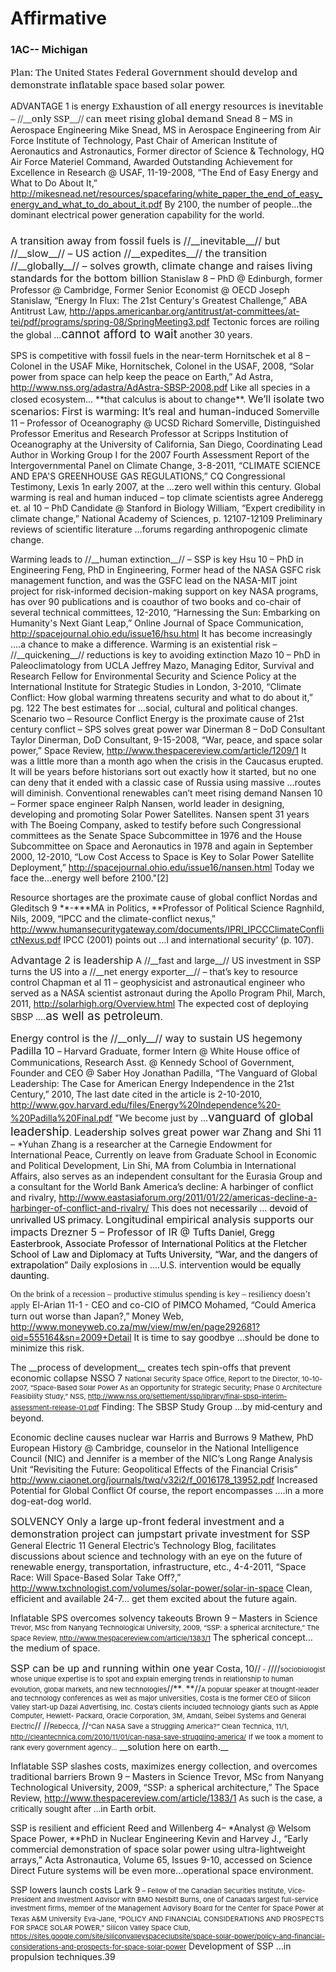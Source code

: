 =Affirmative= 
===1AC-- Michigan=== 


<span style="font-family: 'Georgia','serif'; font-size: 15px;">Plan: The United States Federal Government should develop and demonstrate inflatable space based solar power.</span>

ADVANTAGE 1 is energy
<span style="font-family: 'Georgia','serif'; font-size: 15px;">Exhaustion of all energy resources is inevitable – //__only SSP__// can meet rising global demand</span>
Snead 8 – MS in Aerospace Engineering
Mike Snead, MS in Aerospace Engineering from Air Force Institute of Technology, Past Chair of American Institute of Aeronautics and Astronautics, Former director of Science & Technology, HQ Air Force Materiel Command, Awarded Outstanding Achievement for Excellence in Research @ USAF, 11-19-2008, “The End of Easy Energy and What to Do About It,” http://mikesnead.net/resources/spacefaring/white_paper_the_end_of_easy_energy_and_what_to_do_about_it.pdf
By 2100, the number of people…the dominant electrical power generation capability for the world.
=== === 
<span style="font-size: 16px;">A transition away from fossil fuels is //__inevitable__// but //__slow__// – US action //__expedites__// the transition //__globally__// – solves growth, climate change and raises living standards for the bottom billion </span>
Stanislaw 8 – PhD @ Edinburgh, former Professor @ Cambridge, Former Senior Economist @ OECD
Joseph Stanislaw, “Energy In Flux: The 21st Century's Greatest Challenge,” ABA Antitrust Law, http://apps.americanbar.org/antitrust/at-committees/at-tei/pdf/programs/spring-08/SpringMeeting3.pdf
Tectonic forces are roiling the global …<span style="font-size: 19px;">cannot afford to wait</span> another 30 years.

SPS is competitive with fossil fuels in the near-term
Hornitschek et al 8 – Colonel in the USAF
Mike, Hornitschek, Colonel in the USAF, 2008, “Solar power from space can help keep the peace on Earth,” Ad Astra, http://www.nss.org/adastra/AdAstra-SBSP-2008.pdf
Like all species in a closed ecosystem… **that calculus is about to change**.
<span style="font-size: 16px;">We’ll isolate two scenarios:</span>
<span style="font-size: 16px;">First is warming:</span>
<span style="font-size: 16px;">It’s real and human-induced</span>
Somerville 11 – Professor of Oceanography @ UCSD
Richard Somerville, Distinguished Professor Emeritus and Research Professor at Scripps Institution of Oceanography at the University of California, San Diego, Coordinating Lead Author in Working Group I for the 2007 Fourth Assessment Report of the Intergovernmental Panel on Climate Change, 3-8-2011, “CLIMATE SCIENCE AND EPA'S GREENHOUSE GAS REGULATIONS,” CQ Congressional Testimony, Lexis
1n early <span class="Underline">2007</span>, at the …zero well within this century.
Global warming is real and human induced – top climate scientists agree
Anderegg et. al 10 – PhD Candidate @ Stanford in Biology
William, “Expert credibility in climate change,” National Academy of Sciences, p. 12107-12109
Preliminary reviews of scientific literature …forums regarding anthropogenic climate change.

Warming leads to //__human extinction__// – SSP is key
Hsu 10 – PhD in Engineering
Feng, PhD in Engineering, Former head of the NASA GSFC risk management function, and was the GSFC lead on the NASA-MIT joint project for risk-informed decision-making support on key NASA programs, has over 90 publications and is coauthor of two books and co-chair of several technical committees, 12-2010, “Harnessing the Sun: Embarking on Humanity's Next Giant Leap,” Online Journal of Space Communication, http://spacejournal.ohio.edu/issue16/hsu.html
It has become increasingly ….a chance to make a difference.
Warming is an existential risk – //__quickening__// reductions is key to avoiding extinction
Mazo 10 – PhD in Paleoclimatology from UCLA
Jeffrey Mazo, Managing Editor, Survival and Research Fellow for Environmental Security and Science Policy at the International Institute for Strategic Studies in London, 3-2010, “Climate Conflict: How global warming threatens security and what to do about it,” pg. 122
The best estimates for …social, cultural and political changes.
Scenario two – Resource Conflict
Energy is the proximate cause of 21st century conflict – SPS solves great power war
Dinerman 8 – DoD Consultant
Taylor Dinerman, DoD Consultant, 9-15-2008, “War, peace, and space solar power,” Space Review, http://www.thespacereview.com/article/1209/1
It was a little more than a month ago when <span class="Underline">the crisis in the Caucasus</span> erupted. It will be years before historians sort out exactly how it started, but no one can deny that it ended with a classic case of Russia using massive …routes will diminish.
Conventional renewables can’t meet rising demand
Nansen 10 – Former space engineer
Ralph Nansen, world leader in designing, developing and promoting Solar Power Satellites. Nansen spent 31 years with The Boeing Company, asked to testify before such Congressional committees as the Senate Space Subcommittee in 1976 and the House Subcommittee on Space and Aeronautics in 1978 and again in September 2000, 12-2010, “Low Cost Access to Space is Key to Solar Power Satellite Deployment,” http://spacejournal.ohio.edu/issue16/nansen.html
Today we face the…energy well before 2100."[2]

Resource shortages are the proximate cause of global conflict
Nordas and Gleditsch 9 **-***MA in Politics, **Professor of Political Science
Ragnhild, Nils, 2009, “IPCC and the climate-conflict nexus,” http://www.humansecuritygateway.com/documents/IPRI_IPCCClimateConflictNexus.pdf
IPCC (2001) points out …l and international security’ (p. 107). 

<span style="font-size: 16px;">Advantage 2 is leadership</span>
A //__fast and large__// US investment in SSP turns the US into a //__net energy exporter__// – that’s key to resource control
Chapman et al 11 – geophysicist and astronautical engineer who served as a NASA scientist astronaut during the Apollo Program
Phil, March, 2011, [[http://solarhigh.org/Overview.html]]
The expected cost of deploying SBSP ….<span style="font-size: 19px;">as well as petroleum</span>.

<span style="font-size: 16px;">Energy control is the //__only__// way to sustain US hegemony</span>
<span style="font-size: 16px;">Padilla 10</span> – Harvard Graduate, former Intern @ White House office of Communications, Research Asst. @ Kennedy School of Government, Founder and CEO @ Saber Hoy
Jonathan Padilla, “The Vanguard of Global Leadership: The Case for American Energy Independence in the 21st Century,” 2010, The last date cited in the article is 2-10-2010, http://www.gov.harvard.edu/files/Energy%20Independence%20-%20Padilla%20Final.pdf
"We become just by …<span style="font-size: 19px;">vanguard of global leadership</span>.
<span style="font-size: 16px;">Leadership solves great power war</span>
<span style="font-size: 16px;">Zhang and Shi 11</span> – *Yuhan Zhang is a researcher at the Carnegie Endowment for International Peace, Currently on leave from Graduate School in Economic and Political Development, Lin Shi, MA from Columbia in International Affairs, also serves as an independent consultant for the Eurasia Group and a consultant for the World Bank
America’s decline: A harbinger of conflict and rivalry, http://www.eastasiaforum.org/2011/01/22/americas-decline-a-harbinger-of-conflict-and-rivalry/
This does not <span style="color: black;">necessarily </span>…<span style="color: black;"> devoid of unrivalled US primacy.</span>
<span style="font-size: 16px;">Longitudinal empirical analysis supports our impacts </span>
<span style="font-size: 16px;">Drezner 5 – Professor of IR @ Tufts</span>
<span style="color: black;">Daniel, Gregg Easterbrook, Associate Professor of International Politics at the Fletcher School of Law and Diplomacy at Tufts University, “War, and the dangers of extrapolation”</span>
Daily explosions in ….U.S. intervention<span style="color: black;"> would be equally daunting.</span>

<span style="font-family: 'Times New Roman','serif';">On the brink of a recession – productive stimulus spending is key – resiliency doesn’t apply</span>
El-Arian 11-1 - CEO and co-CIO of PIMCO
Mohamed, “Could America turn out worse than Japan?,” Money Web, http://www.moneyweb.co.za/mw/view/mw/en/page292681?oid=555164&sn=2009+Detail
It is time to say goodbye …should be done to minimize this risk.


The __process of development__ creates tech spin-offs that prevent economic collapse
NSSO 7
<span style="font-size: 11px;">National Security Space Office, Report to the Director, 10-10-2007, “Space-Based Solar Power As an Opportunity for Strategic Security; Phase 0 Architecture Feasibility Study,” NSS, http://www.nss.org/settlement/ssp/library/final-sbsp-interim-assessment-release-01.pdf</span>
Finding: The SBSP Study Group …by mid<span style="font-family: 'cambria math','serif';">‐</span>century and beyond.

Economic decline causes nuclear war
Harris and Burrows 9
Mathew, PhD European History @ Cambridge, counselor in the National Intelligence Council (NIC) and Jennifer is a member of the NIC’s Long Range Analysis Unit “Revisiting the Future: Geopolitical Effects of the Financial Crisis” [[http://www.ciaonet.org/journals/twq/v32i2/f_0016178_13952.pdf]]
Increased Potential for Global Conflict
Of course, the report encompasses ….in a more dog-eat-dog world. 





<span style="font-size: 16px;">SOLVENCY</span>
<span style="font-size: 16px;">Only a large up-front federal investment and a demonstration project can jumpstart private investment for SSP</span>
General Electric 11
General Electric’s Technology Blog, facilitates discussions about science and technology with an eye on the future of renewable energy, transportation, infrastructure, etc., 4-4-2011, “Space Race: Will Space-Based Solar Take Off?,” http://www.txchnologist.com/volumes/solar-power/solar-in-space
Clean, efficient and available 24-7… get them excited about the future again.


<span class="Underline">Inflatable SPS overcomes solvency takeouts</span>
Brown 9 – Masters in Science
<span style="font-size: 11px;">Trevor, MSc from Nanyang Technological University, 2009, “SSP: a spherical architecture,” The Space Review, http://www.thespacereview.com/article/1383/1</span>
<span class="Underline">The spherical concept…the medium of space.</span>



<span style="font-size: 16px;">SSP can be up and running within one year</span>
<span class="apple-style-span">Costa, 10//<span style="font-size: 11px;"> - </span>//</span>//<span style="font-size: 11px;">sociobiologist whose unique expertise is to spot and explain emerging trends in relationship to human evolution, global markets, and new technologies</span>//<span class="apple-style-span">**<span style="font-size: 11px;">. </span>**</span>//<span style="font-size: 11px;">A popular speaker at thought-leader and technology conferences as well as major universities, Costa is the former CEO of Silicon Valley start-up Dazai Advertising, Inc. Costa’s clients included technology giants such as Apple Computer, Hewlett- Packard, Oracle Corporation, 3M, Amdahl, Seibel Systems and General Electric</span>//
<span class="apple-style-span">//<span style="font-size: 11px;">Rebecca, </span>//</span><span style="font-size: 11px;">“Can NASA Save a Struggling America?” Clean Technica, 11/1, [[http://cleantechnica.com/2010/11/01/can-nasa-save-struggling-america/]]</span>
<span style="font-size: 11px;">If we took a moment to rank every government agency…</span> __solution here on earth.__


Inflatable SSP slashes costs, maximizes energy collection, and overcomes traditional barriers
Brown 9 – Masters in Science
Trevor, MSc from Nanyang Technological University, 2009, “SSP: a spherical architecture,” The Space Review, http://www.thespacereview.com/article/1383/1
<span style="font-size: 13px;">As such is the case, a critically sought after …</span>in Earth orbit.

SSP is resilient and efficient
Reed and Willenberg 4– *Analyst @ Welsom Space Power, **PhD in Nuclear Engineering
Kevin and Harvey J., “Early commercial demonstration of space solar power using ultra-lightweight arrays,” Acta Astronautica, Volume 65, Issues 9-10, accessed on Science Direct
Future systems will be even more...operational space environment.



SSP lowers launch costs
Lark 9<span style="font-size: 11px;"> – Fellow of the Canadian Securities Institute, Vice-President and Investment Advisor with BMO Nesbitt Burns, one of Canada’s largest full-service investment firms, member of the Management Advisory Board for the Center for Space Power at Texas A&M University</span>
<span style="font-size: 11px;">Eva-Jane, “POLICY AND FINANCIAL CONSIDERATIONS AND PROSPECTS FOR SPACE SOLAR POWER,” Silicon Valley Space Club, https://sites.google.com/site/siliconvalleyspaceclubsite/space-solar-power/policy-and-financial-considerations-and-prospects-for-space-solar-power</span>
Development of SSP …in propulsion techniques.39


=== ===